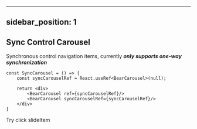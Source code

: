 



---
sidebar_position: 1
---

## Sync Control Carousel

Synchronous control navigation items, currently ***only supports one-way synchronization***

```tsx
const SyncCarousel = () => {
    const syncCarouselRef = React.useRef<BearCarousel>(null);

    return <div>
        <BearCarousel ref={syncCarouselRef}/>
        <BearCarousel syncCarouselRef={syncCarouselRef}/>
    </div>
}
```

Try click slideItem

<SyncCarousel/>



